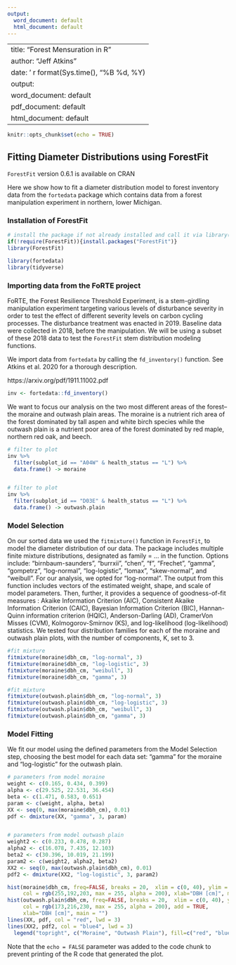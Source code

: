 ```yaml
---
output:
  word_document: default
  html_document: default
---
```

---
title: "Forest Mensuration in R"
author: "Jeff Atkins"
date: ' r format(Sys.time(), "%B %d, %Y)
output:
  word_document: default
  pdf_document: default
  html_document: default
  ---

```r
knitr::opts_chunk$set(echo = TRUE)
```

## Fitting Diameter Distributions using ForestFit

`ForestFit` version 0.6.1 is available on CRAN 

Here we show how to fit a diameter distribution model to forest inventory data from the `fortedata` package which contains data from a forest manipulation experiment in northern, lower Michigan.

### Installation of ForestFit

```r
# install the package if not already installed and call it via library()
if(!require(ForestFit)){install.packages("ForestFit")}
library(ForestFit)

library(fortedata)
library(tidyverse)

```
### Importing data from the FoRTE project

FoRTE, the Forest Resilience Threshold Experiment, is a stem-girdling manipulation experiment targeting various levels of disturbance severity in order to test the effect of different severity levels on carbon cycling processes. The disturbance treatment was enacted in 2019. Baseline data were collected in 2018, before the manipulation. We will be using a subset of these 2018 data to test the `ForestFit` stem distribution modeling functions. 

We import data from `fortedata` by calling the `fd_inventory()` function. See Atkins et al. 2020 for a thorough description.

https://arxiv.org/pdf/1911.11002.pdf

```r
inv <- fortedata::fd_inventory()
```

We want to focus our analysis on the two most different areas of the forest--the moraine and outwash plain areas. The moraine is a nutrient rich area of the forest dominated by tall aspen and white birch species while the outwash plain is a nutrient poor area of the forest dominated by red maple, northern red oak, and beech.

```r
# filter to plot
inv %>%
  filter(subplot_id == "A04W" & health_status == "L") %>%
  data.frame() -> moraine


# filter to plot
inv %>%
  filter(subplot_id == "D03E" & health_status == "L") %>%
  data.frame() -> outwash.plain

```

### Model Selection

On our sorted data we used the `fitmixture()` function in `ForestFit`, to model the diameter distribution of our data. The package includes multiple finite mixture distributions, designated as family = … in the function. Options include:  "birnbaum-saunders", "burrxii", "chen", "f", "Frechet", "gamma", "gompetrz", "log-normal", "log-logistic", "lomax", "skew-normal", and "weibull". For our analysis, we opted for “log-normal”. The output from this function includes vectors of the estimated weight, shape, and scale of model parameters. Then, further, it provides a sequence of goodness-of-fit measures :  Akaike Information Criterion (AIC), Consistent Akaike Information Criterion (CAIC), Bayesian Information Criterion (BIC), Hannan-Quinn information criterion (HQIC), Anderson-Darling (AD), CramerVon Misses (CVM), Kolmogorov-Smirnov (KS), and log-likelihood (log-likelihood) statistics. We tested four distribution families for each of the moraine and outwash plain plots, with the number of components, K, set to 3.


```r
#fit mixture
fitmixture(moraine$dbh_cm, "log-normal", 3)
fitmixture(moraine$dbh_cm, "log-logistic", 3)
fitmixture(moraine$dbh_cm, "weibull", 3)
fitmixture(moraine$dbh_cm, "gamma", 3)

#fit mixture
fitmixture(outwash.plain$dbh_cm, "log-normal", 3)
fitmixture(outwash.plain$dbh_cm, "log-logistic", 3)
fitmixture(outwash.plain$dbh_cm, "weibull", 3)
fitmixture(outwash.plain$dbh_cm, "gamma", 3)
```

### Model Fitting 

We fit our model using the defined parameters from the Model Selection step, choosing the best model for each data set:  "gamma" for the moraine and "log-logistic" for the outwash plain.

```r
# parameters from model moraine
weight <- c(0.165, 0.434, 0.399)
alpha <- c(29.525, 22.531, 36.454)
beta <- c(1.471, 0.583, 0.651)
param <- c(weight, alpha, beta)
XX <- seq(0, max(moraine$dbh_cm), 0.01)
pdf <- dmixture(XX, "gamma", 3, param)


# parameters from model outwash plain
weight2 <- c(0.233, 0.478, 0.287)
alpha2 <- c(16.078, 7.435, 12.103)
beta2 <- c(30.396, 10.019, 21.199)
param2 <- c(weight2, alpha2, beta2)
XX2 <- seq(0, max(outwash.plain$dbh_cm), 0.01)
pdf2 <- dmixture(XX2, "log-logistic", 3, param2)

hist(moraine$dbh_cm, freq=FALSE, breaks = 20,  xlim = c(0, 40), ylim = c(0, 0.12),
     col = rgb(255,192,203, max = 255, alpha = 200), xlab="DBH [cm]", main = "")
hist(outwash.plain$dbh_cm, freq=FALSE, breaks = 20,  xlim = c(0, 40), ylim = c(0, 0.12),
     col = rgb(173,216,230, max = 255, alpha = 200), add = TRUE,
     xlab="DBH [cm]", main = "")
lines(XX, pdf, col = "red", lwd = 3)
lines(XX2, pdf2, col = "blue4", lwd = 3)
  legend("topright", c("Moraine", "Outwash Plain"), fill=c("red", "blue"))
```

Note that the `echo = FALSE` parameter was added to the code chunk to prevent printing of the R code that generated the plot.
